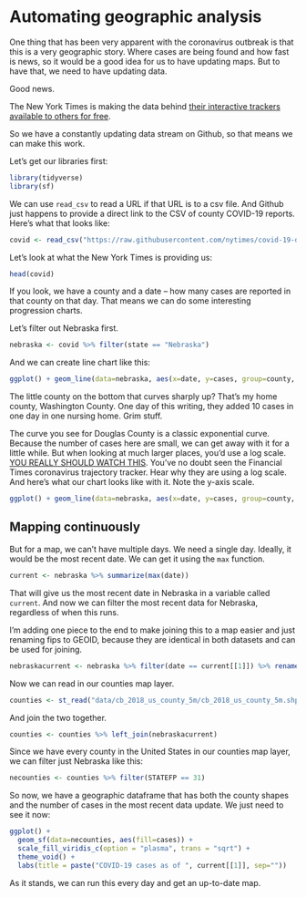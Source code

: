 # Automating geographic analysis

One thing that has been very apparent with the coronavirus outbreak is that this is a very geographic story. Where cases are being found and how fast is news, so it would be a good idea for us to have updating maps. But to have that, we need to have updating data. 

Good news.

The New York Times is making the data behind [their interactive trackers](https://www.nytimes.com/interactive/2020/us/coronavirus-us-cases.html) [available to others for free](https://github.com/nytimes/covid-19-data). 

So we have a constantly updating data stream on Github, so that means we can make this work. 

Let's get our libraries first: 

```r
library(tidyverse)
library(sf)
```

We can use `read_csv` to read a URL if that URL is to a csv file. And Github just happens to provide a direct link to the CSV of county COVID-19 reports. Here's what that looks like: 

```r
covid <- read_csv("https://raw.githubusercontent.com/nytimes/covid-19-data/master/us-counties.csv")
```

Let's look at what the New York Times is providing us:

```r
head(covid)
```

If you look, we have a county and a date -- how many cases are reported in that county on that day. That means we can do some interesting progression charts. 

Let's filter out Nebraska first.

```r
nebraska <- covid %>% filter(state == "Nebraska")
```

And we can create line chart like this:

```r
ggplot() + geom_line(data=nebraska, aes(x=date, y=cases, group=county, color=county))
```

The little county on the bottom that curves sharply up? That's my home county, Washington County. One day of this writing, they added 10 cases in one day in one nursing home. Grim stuff.

The curve you see for Douglas County is a classic exponential curve. Because the number of cases here are small, we can get away with it for a little while. But when looking at much larger places, you'd use a log scale. [YOU REALLY SHOULD WATCH THIS](https://www.ft.com/video/9a72a9d4-8db1-4615-8333-4b73ae3ddff8). You've no doubt seen the Financial Times coronavirus trajectory tracker. Hear why they are using a log scale. And here's what our chart looks like with it. Note the y-axis scale.

```r
ggplot() + geom_line(data=nebraska, aes(x=date, y=cases, group=county, color=county)) + scale_y_continuous(trans="log10")
```

## Mapping continuously

But for a map, we can't have multiple days. We need a single day. Ideally, it would be the most recent date. We can get it using the `max` function. 

```r
current <- nebraska %>% summarize(max(date))
```

That will give us the most recent date in Nebraska in a variable called `current`. And now we can filter the most recent data for Nebraska, regardless of when this runs.

I'm adding one piece to the end to make joining this to a map easier and just renaming fips to GEOID, because they are identical in both datasets and can be used for joining. 

```r
nebraskacurrent <- nebraska %>% filter(date == current[[1]]) %>% rename(GEOID = fips)
```

Now we can read in our counties map layer. 

```r
counties <- st_read("data/cb_2018_us_county_5m/cb_2018_us_county_5m.shp")
```

And join the two together. 

```r
counties <- counties %>% left_join(nebraskacurrent)
```

Since we have every county in the United States in our counties map layer, we can filter just Nebraska like this:

```r
necounties <- counties %>% filter(STATEFP == 31)
```

So now, we have a geographic dataframe that has both the county shapes and the number of cases in the most recent data update. We just need to see it now:

```r
ggplot() + 
  geom_sf(data=necounties, aes(fill=cases)) + 
  scale_fill_viridis_c(option = "plasma", trans = "sqrt") + 
  theme_void() + 
  labs(title = paste("COVID-19 cases as of ", current[[1]], sep=""))
```

As it stands, we can run this every day and get an up-to-date map.
